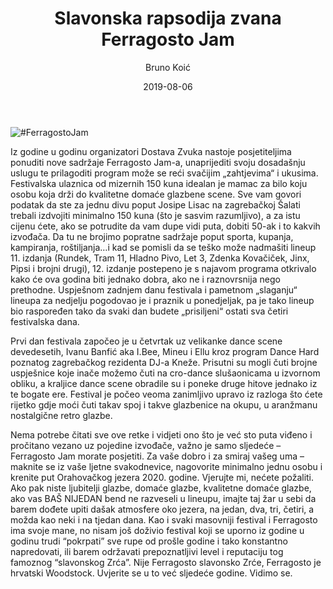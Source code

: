 ﻿---
title: Slavonska rapsodija zvana Ferragosto Jam
date: 2019-08-06
slug: ferragosto-jam
author: Bruno Koić
published: true
description: Iza nas je još jedno, 12. izdanje najvećeg slavonskog festivala koje godinama dotiče regionalnu razinu. Ferragosto Jam i ove je godine na lijepo Orahovačko jezero privukao tisuće posjetitelja
color: #3d8c32
---
![#FerragostoJam](./ferragosto-jam.jpg)

Iz godine u godinu organizatori Dostava Zvuka nastoje posjetiteljima ponuditi nove sadržaje Ferragosto Jam-a, unaprijediti svoju dosadašnju uslugu te prilagoditi program može se reći svačijim „zahtjevima“ i ukusima. Festivalska ulaznica od mizernih 150 kuna idealan je mamac za bilo koju osobu koja drži do kvalitetne domaće glazbene scene. Sve vam govori podatak da ste za jednu divu poput Josipe Lisac na zagrebačkoj Šalati trebali izdvojiti minimalno 150 kuna (što je sasvim razumljivo), a za istu cijenu ćete, ako se potrudite da vam dupe vidi puta, dobiti 50-ak i to kakvih izvođača. Da tu ne brojimo popratne sadržaje poput sporta, kupanja, kampiranja, roštiljanja…i kad se pomisli da se teško može nadmašiti lineup 11. izdanja (Rundek, Tram 11, Hladno Pivo, Let 3, Zdenka Kovačiček, Jinx, Pipsi i brojni drugi), 12. izdanje postepeno je s najavom programa otkrivalo kako će ova godina biti jednako dobra, ako ne i raznovrsnija nego prethodne. Uspješnom zadnjem danu festivala i pametnom „slaganju“ lineupa za nedjelju pogodovao je i praznik u ponedjeljak, pa je tako lineup bio raspoređen tako da svaki dan budete „prisiljeni“ ostati sva četiri festivalska dana.

Prvi dan festivala započeo je u četvrtak uz velikanke dance scene devedesetih, Ivanu Banfić aka I.Bee, Mineu i Ellu kroz program Dance Hard poznatog zagrebačkog rezidenta DJ-a Kneže. Prisutni su mogli čuti brojne uspješnice koje inače možemo čuti na cro-dance slušaonicama u izvornom obliku, a kraljice dance scene obradile su i poneke druge hitove jednako iz te bogate ere. Festival je počeo veoma zanimljivo upravo iz razloga što ćete rijetko gdje moći čuti takav spoj i takve glazbenice na okupu, u aranžmanu nostalgične retro glazbe.

Nema potrebe čitati sve ove retke i vidjeti ono što je već sto puta viđeno i pročitano vezano uz pojedine izvođače, važno je samo sljedeće – Ferragosto Jam morate posjetiti. Za vaše dobro i za smiraj vašeg uma – maknite se iz vaše ljetne svakodnevice, nagovorite minimalno jednu osobu i krenite put Orahovačkog jezera 2020. godine. Vjerujte mi, nećete požaliti. Ako pak niste ljubitelji glazbe, domaće glazbe, kvalitetne domaće glazbe, ako vas BAŠ NIJEDAN bend ne razveseli u lineupu, imajte taj žar u sebi da barem dođete upiti dašak atmosfere oko jezera, na jedan, dva, tri, četiri, a možda kao neki i na tjedan dana. Kao i svaki masovniji festival i Ferragosto ima svoje mane, no nisam još doživio festival koji se uporno iz godine u godinu trudi “pokrpati” sve rupe od prošle godine i tako konstantno napredovati, ili barem održavati prepoznatljivi level i reputaciju tog famoznog “slavonskog Zrća”. Nije Ferragosto slavonsko Zrće, Ferragosto je hrvatski Woodstock. Uvjerite se u to već sljedeće godine.  Vidimo se.